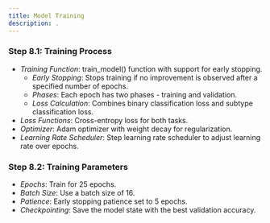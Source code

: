 ```yaml
---
title: Model Training
description: .
---
```



### Step 8.1: Training Process
- *Training Function*: train_model() function with support for early stopping.
  - *Early Stopping*: Stops training if no improvement is observed after a specified number of epochs.
  - *Phases*: Each epoch has two phases - training and validation.
  - *Loss Calculation*: Combines binary classification loss and subtype classification loss.
- *Loss Functions*: Cross-entropy loss for both tasks.
- *Optimizer*: Adam optimizer with weight decay for regularization.
- *Learning Rate Scheduler*: Step learning rate scheduler to adjust learning rate over epochs.

### Step 8.2: Training Parameters
- *Epochs*: Train for 25 epochs.
- *Batch Size*: Use a batch size of 16.
- *Patience*: Early stopping patience set to 5 epochs.
- *Checkpointing*: Save the model state with the best validation accuracy.